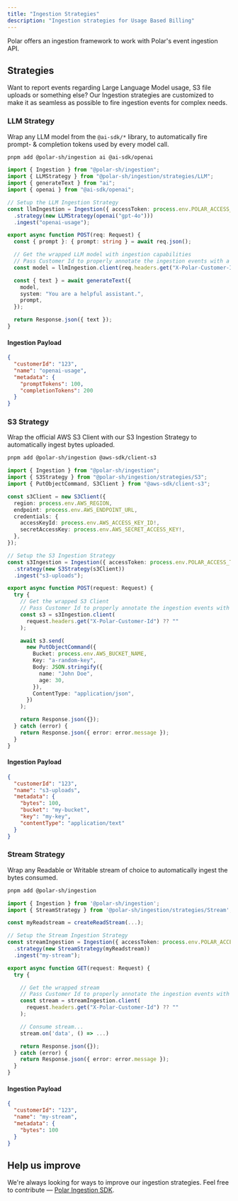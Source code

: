 ```yaml
---
title: "Ingestion Strategies"
description: "Ingestion strategies for Usage Based Billing"
---
```


Polar offers an ingestion framework to work with Polar's event ingestion API.

## Strategies

Want to report events regarding Large Language Model usage, S3 file uploads or something else? Our Ingestion strategies are customized to make it as seamless as possible to fire ingestion events for complex needs.

### LLM Strategy

Wrap any LLM model from the `@ai-sdk/*` library, to automatically fire prompt- & completion tokens used by every model call.

```bash
pnpm add @polar-sh/ingestion ai @ai-sdk/openai
```

```typescript
import { Ingestion } from "@polar-sh/ingestion";
import { LLMStrategy } from "@polar-sh/ingestion/strategies/LLM";
import { generateText } from "ai";
import { openai } from "@ai-sdk/openai";

// Setup the LLM Ingestion Strategy
const llmIngestion = Ingestion({ accessToken: process.env.POLAR_ACCESS_TOKEN })
  .strategy(new LLMStrategy(openai("gpt-4o")))
  .ingest("openai-usage");

export async function POST(req: Request) {
  const { prompt }: { prompt: string } = await req.json();

  // Get the wrapped LLM model with ingestion capabilities
  // Pass Customer Id to properly annotate the ingestion events with a specific customer
  const model = llmIngestion.client(req.headers.get("X-Polar-Customer-Id"));

  const { text } = await generateText({
    model,
    system: "You are a helpful assistant.",
    prompt,
  });

  return Response.json({ text });
}
```

#### Ingestion Payload

```json
{
  "customerId": "123",
  "name": "openai-usage",
  "metadata": {
    "promptTokens": 100,
    "completionTokens": 200
  }
}
```

### S3 Strategy

Wrap the official AWS S3 Client with our S3 Ingestion Strategy to automatically ingest bytes uploaded.

```bash
pnpm add @polar-sh/ingestion @aws-sdk/client-s3
```

```typescript
import { Ingestion } from "@polar-sh/ingestion";
import { S3Strategy } from "@polar-sh/ingestion/strategies/S3";
import { PutObjectCommand, S3Client } from "@aws-sdk/client-s3";

const s3Client = new S3Client({
  region: process.env.AWS_REGION,
  endpoint: process.env.AWS_ENDPOINT_URL,
  credentials: {
    accessKeyId: process.env.AWS_ACCESS_KEY_ID!,
    secretAccessKey: process.env.AWS_SECRET_ACCESS_KEY!,
  },
});

// Setup the S3 Ingestion Strategy
const s3Ingestion = Ingestion({ accessToken: process.env.POLAR_ACCESS_TOKEN })
  .strategy(new S3Strategy(s3Client))
  .ingest("s3-uploads");

export async function POST(request: Request) {
  try {
    // Get the wrapped S3 Client
    // Pass Customer Id to properly annotate the ingestion events with a specific customer
    const s3 = s3Ingestion.client(
      request.headers.get("X-Polar-Customer-Id") ?? ""
    );

    await s3.send(
      new PutObjectCommand({
        Bucket: process.env.AWS_BUCKET_NAME,
        Key: "a-random-key",
        Body: JSON.stringify({
          name: "John Doe",
          age: 30,
        }),
        ContentType: "application/json",
      })
    );

    return Response.json({});
  } catch (error) {
    return Response.json({ error: error.message });
  }
}
```

#### Ingestion Payload

```json
{
  "customerId": "123",
  "name": "s3-uploads",
  "metadata": {
    "bytes": 100,
    "bucket": "my-bucket",
    "key": "my-key",
    "contentType": "application/text"
  }
}
```

### Stream Strategy

Wrap any Readable or Writable stream of choice to automatically ingest the bytes consumed.

```bash
pnpm add @polar-sh/ingestion
```

```typescript
import { Ingestion } from '@polar-sh/ingestion';
import { StreamStrategy } from '@polar-sh/ingestion/strategies/Stream';

const myReadstream = createReadStream(...);

// Setup the Stream Ingestion Strategy
const streamIngestion = Ingestion({ accessToken: process.env.POLAR_ACCESS_TOKEN })
  .strategy(new StreamStrategy(myReadstream))
  .ingest("my-stream");

export async function GET(request: Request) {
  try {

    // Get the wrapped stream
    // Pass Customer Id to properly annotate the ingestion events with a specific customer
    const stream = streamIngestion.client(
      request.headers.get("X-Polar-Customer-Id") ?? ""
    );

    // Consume stream...
    stream.on('data', () => ...)

    return Response.json({});
  } catch (error) {
    return Response.json({ error: error.message });
  }
}
```

#### Ingestion Payload

```json
{
  "customerId": "123",
  "name": "my-stream",
  "metadata": {
    "bytes": 100
  }
}
```

## Help us improve

We're always looking for ways to improve our ingestion strategies. Feel free to contribute — [Polar Ingestion SDK](https://github.com/polarsource/polar-ingestion).

